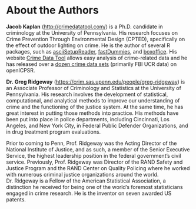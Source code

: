 # About the Authors {-}

**Jacob Kaplan** (<http://crimedatatool.com/>) is a Ph.D. candidate in criminology at the University of Pennsylvania. His research focuses on Crime Prevention Through Environmental Design (CPTED), specifically on the effect of outdoor lighting on crime. He is the author of several R packages, such as [asciiSetupReader](https://jacobkap.github.io/asciiSetupReader/), [fastDummies](https://jacobkap.github.io/fastDummies/), and [boxoffice](https://jacobkap.github.io/boxoffice/). His website [Crime Data Tool](http://crimedatatool.com/) allows easy analysis of crime-related data and he has released over a [dozen crime data sets](http://crimedatatool.com/data.html) (primarily FBI UCR data) on openICPSR.

**Dr. Greg Ridgeway** (<https://crim.sas.upenn.edu/people/greg-ridgeway>) is an Associate Professor of Criminology and Statistics at the University of Pennsylvania. His research involves the development of statistical, computational, and analytical methods to improve our understanding of crime and the functioning of the justice system. At the same time, he has great interest in putting those methods into practice. His methods have been put into place in police departments, including Cincinnati, Los Angeles, and New York City, in Federal Public Defender Organizations, and in drug treatment program evaluations.

Prior to coming to Penn, Prof. Ridgeway was the Acting Director of the National Institute of Justice, and as such, a member of the Senior Executive Service, the highest leadership position in the federal government's civil service. Previously, Prof. Ridgeway was Director of the RAND Safety and Justice Program and the RAND Center on Quality Policing where he worked with numerous criminal justice organizations around the world. Dr. Ridgeway is a Fellow of the American Statistical Association, a distinction he received for being one of the world’s foremost statisticians engaged in crime research. He is the inventor on seven awarded US patents.
